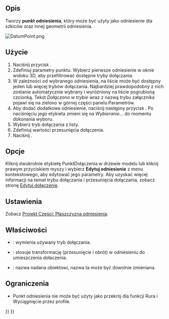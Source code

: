 <languages/>

{{Docnav/pl
|[[PartDesign_Line/pl|Utwórz linię odniesienia]]
|[[PartDesign_CoordinateSystem/pl|Utwórz lokalny układ współrzędnych]]
|[[PartDesign_Workbench/pl|środowisko pracy Projekt Części]]
|IconL=PartDesign_Line.svg‎
|IconR=PartDesign_CoordinateSystem.svg
|IconC=Workbench_PartDesign.svg
}}

{{VeryImportantMessage|This tool is not available in {{VersionPlus|1.1}}. Use [[Part_DatumPoint|Part DatumPoint]] instead.}}

{{GuiCommand/pl
|Name=PartDesign Point
|Name/pl=Projekt Części: Utwórz punkt odniesienia
|MenuLocation=Projekt Części → Utwórz układ odniesienia → Utwórz punkt odniesienia
|Workbenches=[[PartDesign_Workbench/pl|Projekt Części]]
|Version=0.17
|SeeAlso=[[PartDesign_Line/pl|Utwórz linię odniesienia]], [[PartDesign_Plane/pl|Utwórz płaszczyznę odniesienia]]
}}

<span id="Description"></span>
==Opis==

Tworzy '''punkt odniesienia''', który może być użyty jako odniesienie dla szkiców oraz innej geometrii odniesienia.

[[File:DatumPoint.png]]
{{Caption|Punkt odniesienia dołączony do kuli z przesunięciem dołączenia {{Value|2}} w kierunku Z.}}

<span id="Usage"></span>
==Użycie==

# Naciśnij przycisk {{Button|[[Image:PartDesign_Point.svg|24px]] '''Utwórz punkt odniesienia'''}}.
# Zdefiniuj parametry punktu. Wybierz pierwsze odniesienie w oknie widoku 3D, aby przefiltrować dostępne tryby dołączania.
# W zależności od wybranego odniesienia, na liście może być dostępny jeden lub więcej trybów dołączania. Najbardziej prawdopodobny z nich zostanie automatycznie wybrany i wyróżniony na liście pogrubioną czcionką. Tekst ''Dołączono w trybie'' wraz z nazwą trybu załącznika pojawi się na zielono w górnej części panelu Parametrów.
# Aby dodać dodatkowe odniesienie, naciśnij następny przycisk {{Button|Odniesienie}}. Po naciśnięciu jego etykieta zmieni się na ''Wybieranie...'' do momentu dokonania wyboru.
# Wybierz tryb dołączania z listy.
# Zdefiniuj wartości przesunięcia dołączenia.
# Naciśnij {{Button|OK}}.

<span id="Options"></span>
==Opcje==

Kliknij dwukrotnie etykietę PunktDołączenia w drzewie modelu lub kliknij prawym przyciskiem myszy i wybierz '''Edytuj odniesienie''' z menu kontekstowego, aby edytować jego parametry. Aby uzyskać więcej informacji na temat trybu dołączania i przesunięcia dołączania, zobacz stronę [[Part_EditAttachment/pl|Edytuj dołączenie]].

<span id="Preferences"></span>
==Ustawienia==

Zobacz [[PartDesign_Plane/pl#Właściwości|Projekt Części: Płaszczyzna odniesienia]].

<span id="Properties"></span>
==Właściwości==

* {{PropertyData|Tryb mapowania}}: wymienia używany tryb dołączania.
* {{PropertyData|Odsunięcie dołaczenia}}: stosuje transformację (przesunięcie i obrót) w odniesieniu do umieszczenia dołaczenia.
* {{PropertyData|Etykieta}}: nazwa nadana obiektowi, nazwa ta może być dowolnie zmieniana.

<span id="Limitations"></span>
==Ograniczenia==

* Punkt odniesienia nie może być użyty jako przekrój dla funkcji Rura i Wyciągnięcie przez profile.


{{Docnav/pl
|[[PartDesign_Line/pl|Utwórz linię odniesienia]]
|[[PartDesign_CoordinateSystem/pl|Utwórz lokalny układ współrzędnych]]
|[[PartDesign_Workbench/pl|środowisko pracy Projekt Części]]
|IconL=PartDesign_Line.svg‎
|IconR=PartDesign_CoordinateSystem.svg
|IconC=Workbench_PartDesign.svg
}}

{{PartDesign Tools navi{{#translation:}}}}
{{Userdocnavi{{#translation:}}}}